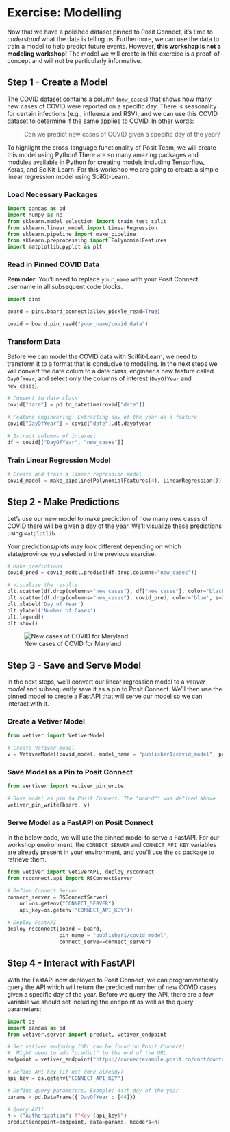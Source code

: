 # Exercise: Modelling

Now that we have a polished dataset pinned to Posit Connect, it's time to *understand* what the data is telling us. Furthermore, we can use the data to train a model to help predict future events. However, **this workshop is not a modeling workshop!** The model we will create in this exercise is a proof-of-concept and will not be particularly informative.

## Step 1 - Create a Model

The COVID dataset contains a column (`new_cases`) that shows how many new cases of COVID were reported on a specific day. There is seasonality for certain infections (e.g., influenza and RSV), and we can use this COVID dataset to determine if the same applies to COVID. In other words:

> Can we predict new cases of COVID given a specific day of the year?

To highlight the cross-language functionality of Posit Team, we will create this model using Python! There are so many amazing packages and modules available in Python for creating models including Tensorflow, Keras, and SciKit-Learn. For this workshop we are going to create a simple linear regression model using SciKit-Learn.

### Load Necessary Packages

``` python
import pandas as pd
import numpy as np
from sklearn.model_selection import train_test_split
from sklearn.linear_model import LinearRegression
from sklearn.pipeline import make_pipeline
from sklearn.preprocessing import PolynomialFeatures
import matplotlib.pyplot as plt
```

### Read in Pinned COVID Data

**Reminder**: You'll need to replace `your_name` with your Posit Connect username in all subsequent code blocks.

``` python
import pins

board = pins.board_connect(allow_pickle_read=True)

covid = board.pin_read("your_name/covid_data")
```

### Transform Data

Before we can model the COVID data with SciKit-Learn, we need to transform it to a format that is conducive to modeling. In the next steps we will convert the date colum to a date *class*, engineer a new feature called `DayOfYear`, and select only the columns of interest (`DayOfYear` and `new_cases`).

``` python
# Convert to date class
covid["date"] = pd.to_datetime(covid["date"])

# Feature engineering: Extracting day of the year as a feature
covid["DayOfYear"] = covid["date"].dt.dayofyear

# Extract columns of interest
df = covid[["DayOfYear", "new_cases"]]
```

### Train Linear Regression Model

``` python
# Create and train a linear regression model
covid_model = make_pipeline(PolynomialFeatures(4), LinearRegression()).fit(df.drop(columns="new_cases"), df["new_cases"])
```

## Step 2 - Make Predictions

Let's use our new model to make prediction of how many new cases of COVID there will be given a day of the year. We'll visualize these predictions using `matplotlib`.

::: callout-warning
Your predictions/plots may look different depending on which state/province you selected in the previous exercise.
:::

``` python
# Make predictions
covid_pred = covid_model.predict(df.drop(columns="new_cases"))

# Visualize the results
plt.scatter(df.drop(columns="new_cases"), df["new_cases"], color='black', label='Actual')
plt.scatter(df.drop(columns="new_cases"), covid_pred, color='blue', s=2, label='Predicted')
plt.xlabel('Day of Year')
plt.ylabel('Number of Cases')
plt.legend()
plt.show()
```

![New cases of COVID for Maryland](images/covid-predictions.png){#fig-covid-predictions fig-align="center"}

## Step 3 - Save and Serve Model

In the next steps, we'll convert our linear regression model to a *vetiver model* and subsequently save it as a pin to Posit Connect. We'll then use the pinned model to create a FastAPI that will serve our model so we can interact with it.

### Create a Vetiver Model

``` python
from vetiver import VetiverModel

# Create Vetiver model
v = VetiverModel(covid_model, model_name = "publisher1/covid_model", prototype_data=df.drop(columns="new_cases"))
```

### Save Model as a Pin to Posit Connect

``` python
from vertiver import vetiver_pin_write

# Save model as pin to Posit Connect. The "board"" was defined above
vetiver_pin_write(board, v)
```

### Serve Model as a FastAPI on Posit Connect

In the below code, we will use the pinned model to serve a FastAPI. For our workshop environment, the `CONNECT_SERVER` and `CONNECT_API_KEY` variables are already present in your environment, and you'll use the `os` package to retrieve them.

``` python
from vetiver import VetiverAPI, deploy_rsconnect
from rsconnect.api import RSConnectServer

# Define Connect Server
connect_server = RSConnectServer(
    url=os.getenv("CONNECT_SERVER")
    api_key=os.getenv("CONNECT_API_KEY"))
    
# Deploy FastAPI    
deploy_rsconnect(board = board, 
                 pin_name = "publisher1/covid_model", 
                 connect_serve==connect_server)
```

## Step 4 - Interact with FastAPI

With the FastAPI now deployed to Posit Connect, we can programmatically query the API which will return the predicted number of new COVID cases given a specific day of the year. Before we query the API, there are a few variable we should set including the endpoint as well as the query parameters:

``` python
import os
import pandas as pd
from vetiver.server import predict, vetiver_endpoint

# Set vetiver endpoing (URL can be found on Posit Connect)
#  Might need to add "predict" to the end of the URL
endpoint = vetiver_endpoint("https://connectexample.posit.co/cnct/content/{APP_ID}/predict")

# Define API key (if not done already)
api_key = os.getenv("CONNECT_API_KEY")

# Define query parameters. Example: 44th day of the year
params = pd.DataFrame({'DayOfYear': [44]})

# Query API!
h = {"Authorization": f"Key {api_key}"}
predict(endpoint=endpoint, data=params, headers=h)
```
